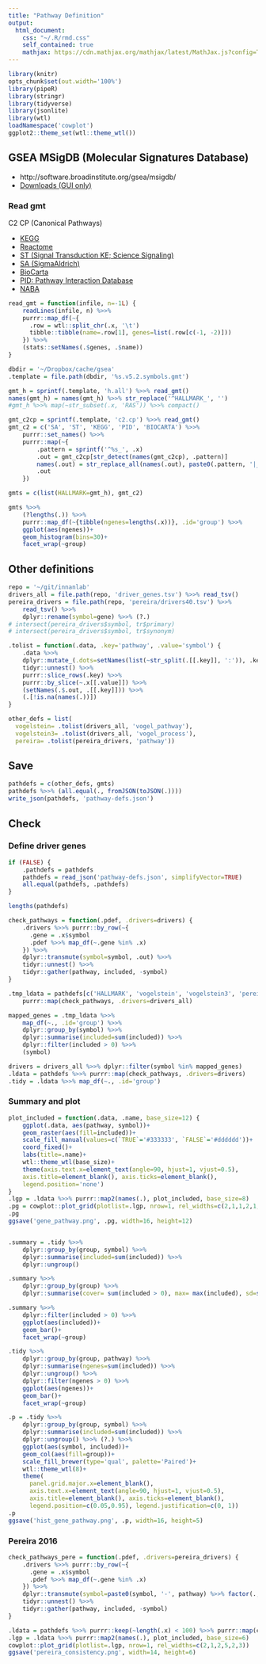 ```yaml
---
title: "Pathway Definition"
output:
  html_document:
    css: "~/.R/rmd.css"
    self_contained: true
    mathjax: https://cdn.mathjax.org/mathjax/latest/MathJax.js?config=TeX-AMS_CHTML
---
```


```r
library(knitr)
opts_chunk$set(out.width='100%')
library(pipeR)
library(stringr)
library(tidyverse)
library(jsonlite)
library(wtl)
loadNamespace('cowplot')
ggplot2::theme_set(wtl::theme_wtl())
```

## GSEA MSigDB (Molecular Signatures Database)

- http://software.broadinstitute.org/gsea/msigdb/
- [Downloads (GUI only)](http://software.broadinstitute.org/gsea/downloads.jsp)

### Read gmt

C2 CP (Canonical Pathways)

- [KEGG](http://www.genome.jp/kegg/)
- [Reactome](http://www.reactome.org/)
- [ST (Signal Transduction KE; Science Signaling)](http://stke.sciencemag.org/)
- [SA (SigmaAldrich)](http://www.sigmaaldrich.com/life-science.html)
- [BioCarta](http://www.biocarta.com/)
- [PID: Pathway Interaction Database](https://pid.nci.nih.gov/)
- [NABA](http://matrisome.org/)


```r
read_gmt = function(infile, n=-1L) {
    readLines(infile, n) %>>%
    purrr::map_df(~{
      .row = wtl::split_chr(.x, '\t')
      tibble::tibble(name=.row[1], genes=list(.row[c(-1, -2)]))
    }) %>>%
    (stats::setNames(.$genes, .$name))
}

dbdir = '~/Dropbox/cache/gsea'
.template = file.path(dbdir, '%s.v5.2.symbols.gmt')

gmt_h = sprintf(.template, 'h.all') %>>% read_gmt()
names(gmt_h) = names(gmt_h) %>>% str_replace('^HALLMARK_', '')
#gmt_h %>>% map(~str_subset(.x, 'RAS')) %>>% compact()

gmt_c2cp = sprintf(.template, 'c2.cp') %>>% read_gmt()
gmt_c2 = c('SA', 'ST', 'KEGG', 'PID', 'BIOCARTA') %>>%
    purrr::set_names() %>>%
    purrr::map(~{
        .pattern = sprintf('^%s_', .x)
        .out = gmt_c2cp[str_detect(names(gmt_c2cp), .pattern)]
        names(.out) = str_replace_all(names(.out), paste0(.pattern, '|_PATHWAY$'), '')
        .out
    })

gmts = c(list(HALLMARK=gmt_h), gmt_c2)

gmts %>>%
    (?lengths(.)) %>>%
    purrr::map_df(~{tibble(ngenes=lengths(.x))}, .id='group') %>>%
    ggplot(aes(ngenes))+
    geom_histogram(bins=30)+
    facet_wrap(~group)
```

## Other definitions

```r
repo = '~/git/innanlab'
drivers_all = file.path(repo, 'driver_genes.tsv') %>>% read_tsv()
pereira_drivers = file.path(repo, 'pereira/drivers40.tsv') %>>%
    read_tsv() %>>%
    dplyr::rename(symbol=gene) %>>% (?.)
# intersect(pereira_drivers$symbol, tr$primary)
# intersect(pereira_drivers$symbol, tr$synonym)

.tolist = function(.data, .key='pathway', .value='symbol') {
    .data %>>%
    dplyr::mutate_(.dots=setNames(list(~str_split(.[[.key]], ':')), .key)) %>>%
    tidyr::unnest() %>>%
    purrr::slice_rows(.key) %>>%
    purrr::by_slice(~.x[[.value]]) %>>%
    (setNames(.$.out, .[[.key]])) %>>%
    (.[!is.na(names(.))])
}

other_defs = list(
  vogelstein= .tolist(drivers_all, 'vogel_pathway'),
  vogelstein3= .tolist(drivers_all, 'vogel_process'),
  pereira= .tolist(pereira_drivers, 'pathway'))
```

## Save

```r
pathdefs = c(other_defs, gmts)
pathdefs %>>% (all.equal(., fromJSON(toJSON(.))))
write_json(pathdefs, 'pathway-defs.json')
```


## Check

### Define driver genes

```r
if (FALSE) {
    .pathdefs = pathdefs
    pathdefs = read_json('pathway-defs.json', simplifyVector=TRUE)
    all.equal(pathdefs, .pathdefs)
}

lengths(pathdefs)

check_pathways = function(.pdef, .drivers=drivers) {
    .drivers %>>% purrr::by_row(~{
      .gene = .x$symbol
      .pdef %>>% map_df(~.gene %in% .x)
    }) %>>%
    dplyr::transmute(symbol=symbol, .out) %>>%
    tidyr::unnest() %>>%
    tidyr::gather(pathway, included, -symbol)
}

.tmp_ldata = pathdefs[c('HALLMARK', 'vogelstein', 'vogelstein3', 'pereira')] %>>%
    purrr::map(check_pathways, .drivers=drivers_all)

mapped_genes = .tmp_ldata %>>%
    map_df(~., .id='group') %>>%
    dplyr::group_by(symbol) %>>%
    dplyr::summarise(included=sum(included)) %>>%
    dplyr::filter(included > 0) %>>%
    (symbol)

drivers = drivers_all %>>% dplyr::filter(symbol %in% mapped_genes)
.ldata = pathdefs %>>% purrr::map(check_pathways, .drivers=drivers)
.tidy = .ldata %>>% map_df(~., .id='group')
```

### Summary and plot

```r
plot_included = function(.data, .name, base_size=12) {
    ggplot(.data, aes(pathway, symbol))+
    geom_raster(aes(fill=included))+
    scale_fill_manual(values=c(`TRUE`='#333333', `FALSE`='#dddddd'))+
    coord_fixed()+
    labs(title=.name)+
    wtl::theme_wtl(base_size)+
    theme(axis.text.x=element_text(angle=90, hjust=1, vjust=0.5),
    axis.title=element_blank(), axis.ticks=element_blank(),
    legend.position='none')
}
.lgp = .ldata %>>% purrr::map2(names(.), plot_included, base_size=8)
.pg = cowplot::plot_grid(plotlist=.lgp, nrow=1, rel_widths=c(2,1,1,2,1,1,3,3,4))
.pg
ggsave('gene_pathway.png', .pg, width=16, height=12)


.summary = .tidy %>>%
    dplyr::group_by(group, symbol) %>>%
    dplyr::summarise(included=sum(included)) %>>%
    dplyr::ungroup()

.summary %>>%
    dplyr::group_by(group) %>>%
    dplyr::summarise(cover= sum(included > 0), max= max(included), sd=sd(included))

.summary %>>%
    dplyr::filter(included > 0) %>>%
    ggplot(aes(included))+
    geom_bar()+
    facet_wrap(~group)

.tidy %>>%
    dplyr::group_by(group, pathway) %>>%
    dplyr::summarise(ngenes=sum(included)) %>>%
    dplyr::ungroup() %>>%
    dplyr::filter(ngenes > 0) %>>%
    ggplot(aes(ngenes))+
    geom_bar()+
    facet_wrap(~group)

.p = .tidy %>>%
    dplyr::group_by(group, symbol) %>>%
    dplyr::summarise(included=sum(included)) %>>%
    dplyr::ungroup() %>>% (?.) %>>%
    ggplot(aes(symbol, included))+
    geom_col(aes(fill=group))+
    scale_fill_brewer(type='qual', palette='Paired')+
    wtl::theme_wtl(8)+
    theme(
      panel.grid.major.x=element_blank(),
      axis.text.x=element_text(angle=90, hjust=1, vjust=0.5),
      axis.title=element_blank(), axis.ticks=element_blank(),
      legend.position=c(0.05,0.95), legend.justification=c(0, 1))
.p
ggsave('hist_gene_pathway.png', .p, width=16, height=5)
```


### Pereira 2016

```r
check_pathways_pere = function(.pdef, .drivers=pereira_drivers) {
    .drivers %>>% purrr::by_row(~{
      .gene = .x$symbol
      .pdef %>>% map_df(~.gene %in% .x)
    }) %>>%
    dplyr::transmute(symbol=paste0(symbol, '-', pathway) %>>% factor(., levels=.), .out) %>>%
    tidyr::unnest() %>>%
    tidyr::gather(pathway, included, -symbol)
}

.ldata = pathdefs %>>% purrr::keep(~length(.x) < 100) %>>% purrr::map(check_pathways_pere)
.lgp = .ldata %>>% purrr::map2(names(.), plot_included, base_size=6)
cowplot::plot_grid(plotlist=.lgp, nrow=1, rel_widths=c(2,1,2,5,2,3))
ggsave('pereira_consistency.png', width=14, height=6)
```
